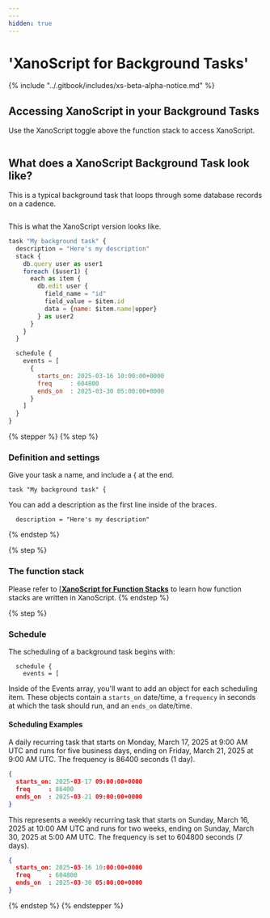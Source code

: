 ```yaml
---
---
hidden: true
---
```


# 'XanoScript for Background Tasks'

{% include "../.gitbook/includes/xs-beta-alpha-notice.md" %}

## Accessing XanoScript in your Background Tasks

Use the XanoScript toggle above the function stack to access XanoScript.

<figure><img src="..//assets/CleanShot 2025-03-11 at 15.44.48.gif" alt=""><figcaption></figcaption></figure>

## What does a XanoScript Background Task look like?

This is a typical background task that loops through some database records on a cadence.

<figure><img src="..//assets/CleanShot 2025-03-11 at 15.46.24.png" alt=""><figcaption></figcaption></figure>

This is what the XanoScript version looks like.

```javascript
task "My background task" {
  description = "Here's my description"
  stack {
    db.query user as user1
    foreach ($user1) {
      each as item {
        db.edit user {
          field_name = "id"
          field_value = $item.id
          data = {name: $item.name|upper}
        } as user2
      }
    }
  }

  schedule {
    events = [
      {
        starts_on: 2025-03-16 10:00:00+0000
        freq     : 604800
        ends_on  : 2025-03-30 05:00:00+0000
      }
    ]
  }
}
```

{% stepper %}
{% step %}
### Definition and settings

Give your task a name, and include a { at the end.

```
task "My background task" {
```

You can add a description as the first line inside of the braces.

```
  description = "Here's my description"
```
{% endstep %}

{% step %}
### The function stack

Please refer to [[**XanoScript for Function Stacks**](fs/#part-2-the-function-stack) to learn how function stacks are written in XanoScript.
{% endstep %}

{% step %}
### Schedule

The scheduling of a background task begins with:

```
  schedule {
    events = [
```

Inside of the Events array, you'll want to add an object for each scheduling item. These objects contain a `starts_on` date/time, a `frequency` in seconds at which the task should run, and an `ends_on` date/time.

#### Scheduling Examples

A daily recurring task that starts on Monday, March 17, 2025 at 9:00 AM UTC and runs for five business days, ending on Friday, March 21, 2025 at 9:00 AM UTC. The frequency is 86400 seconds (1 day).

```json
{
  starts_on: 2025-03-17 09:00:00+0000
  freq     : 86400
  ends_on  : 2025-03-21 09:00:00+0000
}
```

This represents a weekly recurring task that starts on Sunday, March 16, 2025 at 10:00 AM UTC and runs for two weeks, ending on Sunday, March 30, 2025 at 5:00 AM UTC. The frequency is set to 604800 seconds (7 days).

```json
{
  starts_on: 2025-03-16 10:00:00+0000
  freq     : 604800
  ends_on  : 2025-03-30 05:00:00+0000
}
```
{% endstep %}
{% endstepper %}